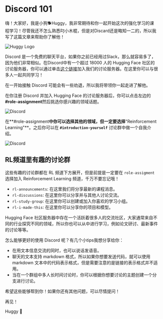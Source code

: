 # Discord 101

嗨！大家好，我是小狗🐕Huggy，我非常期待和你一起开始这次的强化学习的课程学习！尽管我还不怎么熟悉叼小木棍，但是对Discard还是略知一二的，所以我写了这篇文章来帮助你了解他！

<img src="https://huggingface.co/datasets/huggingface-deep-rl-course/course-images/resolve/main/en/unit0/huggy-logo.jpg" alt="Huggy Logo"/>

Discord 是一个免费的聊天平台，如果你之前已经用过Slack，那么就容易多了，因为他们非常相似。在Discord中有一个超过 18000 人的 Hugging Face 社区的讨论服务器，你可以通过单击<a href="https://discord.gg/ydHrjt3WP5">这个链接</a>加入我们的讨论服务器。在这里你可以与很多人一起共同学习！

在一开始接触 Discord 可能会有一些劝退，所以我将带领你一起走进了解他。

在你注册 Discord 并加入 Hugging Face 的讨论服务器后，你可以点击左边的 **#role-assignment**然后挑选你感兴趣的领域话题。

<img src="https://huggingface.co/datasets/huggingface-deep-rl-course/course-images/resolve/main/en/unit0/discord1.jpg" alt="Discord"/>

在**#role-assignment**中你可以选择其他的领域，但一定要选择**"Reinforcement Learning"**。之后你可以在 **`#introduction-yourself`** 讨论群中做一个自我介绍。

<img src="https://huggingface.co/datasets/huggingface-deep-rl-course/course-images/resolve/main/en/unit0/discord2.jpg" alt="Discord"/>

## RL频道里有趣的讨论群

这些有趣的讨论群都在 RL 频道下方展开，但是前提是一定要在 `role-assigment`选择加入 Reinforcement Learning 频道，千万不要忘记哦！

- `rl-announcements`: 在这里我们将分享最新的课程消息。
- `rl-discussions`: 在这里你可以分享并与其他人讨论交流。
- `rl-study-group`: 在这里你可以创建或加入你喜欢的学习小组。
- `rl-i-made-this`: 在这里你可以分享你的项目和模型。

Hugging Face 社区服务器中存在一个活跃着很多人的交流社区，大家通常来自不同的行业探究不同的领域，所以你也可以从中进行学习，例如论文研讨、最新事件的讨论等等。

怎么能够更好的使用 Discord 呢？有几个小tips我想分享给你：

- 在用文本信息交流的同时，也可以说话发语音。
- 聊天的文本支持 markdown 格式，所以如果你想要发送代码，就可以使用 markdown 文本中的代码表示格式，但是需要注意的是链接的表示格式并不适用。
- 当在一个群组中多人长时间讨论时，你可以根据你想要讨论的主题创建一个分支进行讨论。

希望这些能够帮到你！如果你还有其他问题，可以尽情提问！

再见！

Huggy 🐶